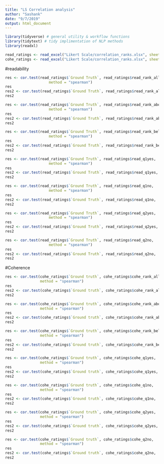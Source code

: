 ```yaml
---
title: "LS Correlation analysis"
author: "Sashank"
date: "9/7/2019"
output: html_document
---
```

```r
library(tidyverse) # general utility & workflow functions
library(tidytext) # tidy implimentation of NLP methods
library(readxl)
```

```r
read_ratings <- read_excel("Likert Scale/correlation_ranks.xlsx", sheet = "read_rank")
cohe_ratings <- read_excel("Likert Scale/correlation_ranks.xlsx", sheet = "cohe_rank")
```

#readability
```r
res <- cor.test(read_ratings$`Ground Truth`, read_ratings$read_rank_all, 
                    method = "spearman")
res
res2 <- cor.test(read_ratings$`Ground Truth`, read_ratings$read_rank_all,  method="kendall")
res2
```

```r
res <- cor.test(read_ratings$`Ground Truth`, read_ratings$read_rank_above, 
                    method = "spearman")
res
res2 <- cor.test(read_ratings$`Ground Truth`, read_ratings$read_rank_above,  method="kendall")
res2
```

```r
res <- cor.test(read_ratings$`Ground Truth`, read_ratings$read_rank_below, 
                    method = "spearman")
res
res2 <- cor.test(read_ratings$`Ground Truth`, read_ratings$read_rank_below,  method="kendall")
res2
```

```r
res <- cor.test(read_ratings$`Ground Truth`, read_ratings$read_q1yes, 
                    method = "spearman")
res
res2 <- cor.test(read_ratings$`Ground Truth`, read_ratings$read_q1yes,  method="kendall")
res2
```
```r
res <- cor.test(read_ratings$`Ground Truth`, read_ratings$read_q1no, 
                    method = "spearman")
res
res2 <- cor.test(read_ratings$`Ground Truth`, read_ratings$read_q1no,  method="kendall")
res2
```
```r
res <- cor.test(read_ratings$`Ground Truth`, read_ratings$read_q2yes, 
                    method = "spearman")
res
res2 <- cor.test(read_ratings$`Ground Truth`, read_ratings$read_q2yes,  method="kendall")
res2
```
```r
res <- cor.test(read_ratings$`Ground Truth`, read_ratings$read_q2no, 
                    method = "spearman")
res
res2 <- cor.test(read_ratings$`Ground Truth`, read_ratings$read_q2no,  method="kendall")
res2
```

#Coherence

```r
res <- cor.test(cohe_ratings$`Ground truth`, cohe_ratings$cohe_rank_all, 
                method = "spearman")
res
res2 <- cor.test(cohe_ratings$`Ground truth`, cohe_ratings$cohe_rank_all,  method="kendall")
res2
```

```r
res <- cor.test(cohe_ratings$`Ground truth`, cohe_ratings$cohe_rank_above, 
                method = "spearman")
res
res2 <- cor.test(cohe_ratings$`Ground truth`, cohe_ratings$cohe_rank_above,  method="kendall")
res2
```

```r
res <- cor.test(cohe_ratings$`Ground truth`, cohe_ratings$cohe_rank_below, 
                method = "spearman")
res
res2 <- cor.test(cohe_ratings$`Ground truth`, cohe_ratings$cohe_rank_below,  method="kendall")
res2
```

```r
res <- cor.test(cohe_ratings$`Ground truth`, cohe_ratings$cohe_q1yes, 
                method = "spearman")
res
res2 <- cor.test(cohe_ratings$`Ground truth`, cohe_ratings$cohe_q1yes,  method="kendall")
res2
```
```r
res <- cor.test(cohe_ratings$`Ground truth`, cohe_ratings$cohe_q1no, 
                method = "spearman")
res
res2 <- cor.test(cohe_ratings$`Ground truth`, cohe_ratings$cohe_q1no,  method="kendall")
res2
```
```r
res <- cor.test(cohe_ratings$`Ground truth`, cohe_ratings$cohe_q2yes, 
                method = "spearman")
res
res2 <- cor.test(cohe_ratings$`Ground truth`, cohe_ratings$cohe_q2yes,  method="kendall")
res2
```
```r
res <- cor.test(cohe_ratings$`Ground truth`, cohe_ratings$cohe_q2no, 
                method = "spearman")
res
res2 <- cor.test(cohe_ratings$`Ground truth`, cohe_ratings$cohe_q2no,  method="kendall")
res2
```

